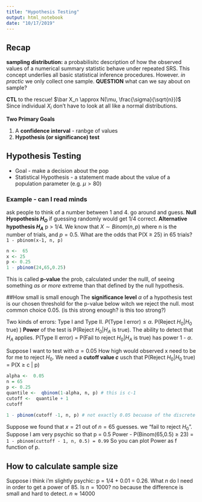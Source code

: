 ```yaml
---
title: "Hypothesis Testing"
output: html_notebook
date: "10/17/2019"
---
```


## Recap

**sampling distribution:** a probabilisitc description of how the observed values of a numerical summary statistic behave under repeated SRS. This concept underlies all basic statistical inference procedures. However. *in practic* we only collect one sample. **QUESTION** what can we say about on sample?

**CTL** to the rescue! $\bar X_n \approx N(\mu, \frac{\sigma}{\sqrt{n}})$ Since individual $X_i$ don't have to look at all like a normal distributions. 

**Two Primary Goals**

1. A **confidence interval** - ranbge of values
2. **Hypothesis (or significance) test**

## Hypothesis Testing
- Goal - make a decision about the pop
- Statistical Hypothesis - a statement made about the value of a population parameter (e.g. $\mu > 80$)

### Example - can I read minds

ask people to think of a number between 1 and 4. go around and guess. **Null Hyopothesis $H_O$** if guessing randomly would get 1/4 correct. **Alternative hypothesis $H_A$** p > 1/4. We know that $X \sim Binom(n,p)$ where n is the number of trials, and $p = 0.5$. What are the odds that P(X ≥ 25) in 65 trials? `1 - pbinom(x-1, n, p)` 

```r
n <-  65
x <- 25
p <- 0.25
1 - pbinom(24,65,0.25)
```

This is called **p-value** the prob, calculated under the nulll, of seeing something *as or more* extreme than that defined by the null hypothesis.

##How small is small enough
The **significance level** $\alpha$ of a hypothesis test is our chosen threshold for the p-value below witch we reject the null. most common choice 0.05. (is this strong enough? is this too strong?)

Two kinds of errors: Type I and Type II. $P(\text{Type I error}) \leq \alpha$. P(Reject $H_0 | H_0$ true)
) **Power** of the test is P(Reject $H_0 | H_A$ is true). The ability to detect that $H_A$ applies. P(Type II error) = P(Fail to reject $H_0 | H_A$ is true) has power 1 - $\alpha$.

Suppose I want to test with $\alpha = 0.05$ How high would observed x need to be for me to reject $H_0$. We need a **cutoff value $c$** usch that P(Reject $H_0 | H_0$ true) = P(X ≥ c | p)
```r
alpha <-  0.05
n = 65
p <- 0.25
quantile <-  qbinom(1-alpha, n, p) # this is c-1
cutoff <-  quantile + 1
cutoff

1 - pbinom(cutoff -1, n, p) # not exactly 0.05 becuase of the discrete nature of the dist
```

Suppose we found that $x = 21$ out of $n = 65$ guesses. we "fail to reject $H_0$". Suppose I am very psychic so that p = 0.5 Power - P(Binom(65,0.5) ≥ 23) = `1 - pbinom(cuttoff - 1, n, 0.5) = 0.99` So you can plot Power as f function of p.

## How to calculate sample size
Suppose i think i'm slightly psychic: p = 1/4 + 0.01  = 0.26. What $n$ do I need in order to get a power of $85$. Is $n = 1000$? no because the difference is small and hard to detect. $n \approx 14000$




